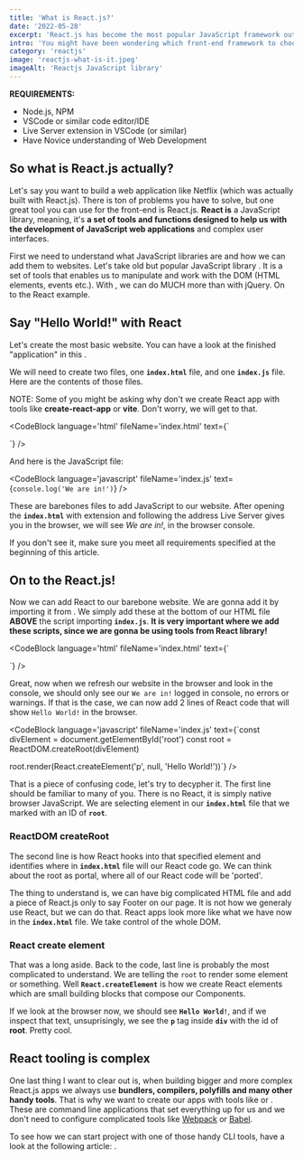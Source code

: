 ```yaml
---
title: 'What is React.js?'
date: '2022-05-28'
excerpt: 'React.js has become the most popular JavaScript framework out there and every front-end developer should at least give it a try and see if they like it. This article is the first step into the React world.'
intro: 'You might have been wondering which front-end framework to choose from when starting with web development. There are too many options. React.js is one of the best options out there. Let us look at what React actually is?'
category: 'reactjs'
image: 'reactjs-what-is-it.jpeg'
imageAlt: 'Reactjs JavaScript library'
---
```


**REQUIREMENTS:**
- Node.js, NPM
- VSCode or similar code editor/IDE
- Live Server extension in VSCode (or similar)
- Have Novice understanding of Web Development

## So what is React.js actually?

Let's say you want to build a web application like Netflix (which was actually built with React.js). There is ton of problems you have to solve, but one great tool you can use for the front-end is React.js. **React is** a JavaScript library, meaning, it's **a set of tools and functions designed to help us with the development of JavaScript web applications** and complex user interfaces.

First we need to understand what JavaScript libraries are and how we can add them to websites. Let's take old but popular JavaScript library <MdLink url='https://jquery.com/' text='jQuery' />. It is a set of tools that enables us to manipulate and work with the DOM (HTML elements, events etc.). With <MdLink url='https://reactjs.org/' text='React.js' /> , we can do MUCH more than with jQuery. On to the React example.

## Say "Hello World!" with React

Let's create the most basic website. You can have a look at the finished "application" in this <MdLink url='https://github.com/jstopics/01-what-is-reactjs' text='GitHub repository' />.

We will need to create two files, one **`index.html`** file, and one **`index.js`** file. Here are the contents of those files.

NOTE: Some of you might be asking why don't we create React app with tools like **create-react-app** or **vite**. Don't worry, we will get to that.

<CodeBlock
	language='html'
	fileName='index.html'
	text={`<!DOCTYPE html>
<html lang="en">
	<head>
		<title>What is React.js?</title>
	</head>
	<body>
		<div id="root"></div>
		<script src="/index.js"></script>
	</body>
</html>`}
/>

And here is the JavaScript file:

<CodeBlock
	language='javascript'
	fileName='index.js'
	text={`console.log('We are in!')`}
/>

These are barebones files to add JavaScript to our website. After opening the **`index.html`** with <MdLink url='https://marketplace.visualstudio.com/items?itemName=ritwickdey.LiveServer' text='Live Server' /> extension and following the address Live Server gives you in the browser, we will see _We are in!_, in the browser console.

If you don't see it, make sure you meet all requirements specified at the beginning of this article.

## On to the React.js!

Now we can add React to our barebone website. We are gonna add it by importing it from <MdLink url='https://reactjs.org/docs/cdn-links.html' text='CDN links provided at React.js website' />. We simply add these at the bottom of our HTML file **ABOVE** the script importing **`index.js`**. **It is very important where we add these scripts, since we are gonna be using tools from React library!**

<CodeBlock
language='html'
fileName='index.html'
text={`<!DOCTYPE html>

<html lang="en">
	<head>
		<title>What is React.js?</title>
	</head>
	<body>
		<div id="root"></div>
		<!-- IMPORTANT TO ADD THE LINKS UNDER THE #ROOT DIV -->
		<script src="https://unpkg.com/react/umd/react.development.js"></script>
		<script src="https://unpkg.com/react-dom/umd/react-dom.development.js"></script>
		<!-- IMPORTANT TO ADD THE LINKS ABOVE THE INDEX.JS SCRIPT -->
		<script src="/index.js"></script>
	</body>
</html>`}
/>

Great, now when we refresh our website in the browser and look in the console, we should only see our `We are in!` logged in console, no errors or warnings. If that is the case, we can now add 2 lines of React code that will show `Hello World!` in the browser.

<CodeBlock
language='javascript'
fileName='index.js'
text={`const divElement = document.getElementById('root')
const root = ReactDOM.createRoot(divElement)

root.render(React.createElement('p', null, 'Hello World!'))`}
/>

That is a piece of confusing code, let's try to decypher it. The first line should be familiar to many of you. There is no React, it is simply native browser JavaScript. We are selecting element in our **`index.html`** file that we marked with an ID of **`root`**.

### ReactDOM createRoot

The second line is how React hooks into that specified element and identifies where in **`index.html`** file will our React code go. We can think about the root as portal, where all of our React code will be 'ported'.

The thing to understand is, we can have big complicated HTML file and add a piece of React.js only to say Footer on our page. It is not how we generaly use React, but we can do that. React apps look more like what we have now in the **`index.html`** file. We take control of the whole DOM.

### React create element

That was a long aside. Back to the code, last line is probably the most complicated to understand. We are telling the `root` to render some element or something. Well **`React.createElement`** is how we create React elements which are small building blocks that compose our Components.

<Note text='`createElement` method takes 3 arguments, first, tagName which can be `div, p, button...` HTML element or such. Second argument is `props` and the last one is `children`.' />

If we look at the browser now, we should see **`Hello World!`**, and if we inspect that text, unsuprisingly, we see the **`p`** tag inside **`div`** with the id of **root**. Pretty cool.

## React tooling is complex

One last thing I want to clear out is, when building bigger and more complex React.js apps we always use **bundlers, compilers, polyfills and many other handy tools**. That is why we want to create our apps with tools like <MdLink url='https://create-react-app.dev/' text='create-react-app' /> or <MdLink url='https://vitejs.dev/' text='vite' />. These are command line applications that set everything up for us and we don't need to configure complicated tools like [Webpack](https://webpack.js.org/) or [Babel](https://babeljs.io/).

To see how we can start project with one of those handy CLI tools, have a look at the following article: <MdLinkInternal url='/articles/vite-create-react-app' text='Starting a React project with Vite' />.
